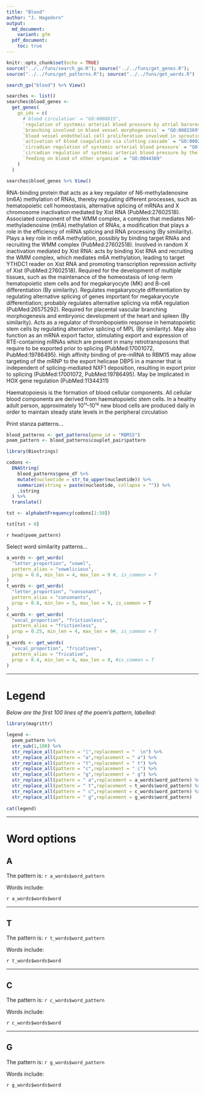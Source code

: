 ```yaml
---
title: "Blood"
author: "J. Hagedorn"
output: 
  md_document:
    variant: gfm
  pdf_document:
    toc: true
---
```


```r
knitr::opts_chunk$set(echo = TRUE)
source("../../funs/search_go.R"); source("../../funs/get_genes.R"); 
source("../../funs/get_patterns.R"); source("../../funs/get_words.R")
```

```r

search_go("blood") %>% View()

searches <- list()
searches$blood_genes <-
  get_genes(
    go_ids = c(
      #`blood circulation` = "GO:0008015",
      `regulation of systemic arterial blood pressure by atrial baroreceptor feedback` = "GO:0002015",
      `branching involved in blood vessel morphogenesis` = "GO:0001569",
      `blood vessel endothelial cell proliferation involved in sprouting angiogenesis` = "GO:0002043",
      `activation of blood coagulation via clotting cascade` = "GO:0002543",
      `circadian regulation of systemic arterial blood pressure` = "GO:0003052",
      `circadian regulation of systemic arterial blood pressure by the suprachiasmatic nucleus` = "GO:0003054",
      `feeding on blood of other organism` = "GO:0044369"
    )
  )

searches$blood_genes %>% View()
```

RNA-binding protein that acts as a key regulator of N6-methyladenosine (m6A) methylation of RNAs, thereby regulating different processes, such as hematopoietic cell homeostasis, alternative splicing of mRNAs and X chromosome inactivation mediated by Xist RNA (PubMed:27602518). Associated component of the WMM complex, a complex that mediates N6-methyladenosine (m6A) methylation of RNAs, a modification that plays a role in the efficiency of mRNA splicing and RNA processing (By similarity). Plays a key role in m6A methylation, possibly by binding target RNAs and recruiting the WMM complex (PubMed:27602518). Involved in random X inactivation mediated by Xist RNA: acts by binding Xist RNA and recruiting the WMM complex, which mediates m6A methylation, leading to target YTHDC1 reader on Xist RNA and promoting transcription repression activity of Xist (PubMed:27602518). Required for the development of multiple tissues, such as the maintenance of the homeostasis of long-term hematopoietic stem cells and for megakaryocyte (MK) and B-cell differentiation (By similarity). Regulates megakaryocyte differentiation by regulating alternative splicing of genes important for megakaryocyte differentiation; probably regulates alternative splicing via m6A regulation (PubMed:26575292). Required for placental vascular branching morphogenesis and embryonic development of the heart and spleen (By similarity). Acts as a regulator of thrombopoietin response in hematopoietic stem cells by regulating alternative splicing of MPL (By similarity). May also function as an mRNA export factor, stimulating export and expression of RTE-containing mRNAs which are present in many retrotransposons that require to be exported prior to splicing (PubMed:17001072, PubMed:19786495). High affinity binding of pre-mRNA to RBM15 may allow targeting of the mRNP to the export helicase DBP5 in a manner that is independent of splicing-mediated NXF1 deposition, resulting in export prior to splicing (PubMed:17001072, PubMed:19786495). May be implicated in HOX gene regulation (PubMed:11344311)

Haematopoiesis is the formation of blood cellular components. All cellular blood components are derived from haematopoietic stem cells.  In a healthy adult person, approximately 10¹¹–10¹² new blood cells are produced daily in order to maintain steady state levels in the peripheral circulation

Print stanza patterns...

```r
blood_patterns <- get_patterns(gene_id = "RBM15")
poem_pattern <- blood_patterns$couplet_pair$pattern

library(Biostrings)

codons <- 
  DNAString(
    blood_patterns$gene_df %>% 
    mutate(nucleotide = str_to_upper(nucleotide)) %>% 
    summarize(string = paste(nucleotide, collapse = "")) %>%
    .$string
  ) %>% 
  translate()

tst <- alphabetFrequency(codons[1:50])

tst[tst > 0]

```

`r head(poem_pattern)`

Select word similarity patterns...
```r

a_words <- get_words(
  "letter_proportion", "vowel", 
  pattern_alias = "vowelicious",
  prop = 0.6, min_len = 4, max_len = 9 #, is_common = T
)
t_words <- get_words(
  "letter_proportion", "consonant", 
  pattern_alias = "consonants",
  prop = 0.8, min_len = 5, max_len = 9, is_common = T
)
c_words <- get_words(
  "vocal_proportion", "frictionless", 
  pattern_alias = "frictionless",
  prop = 0.25, min_len = 4, max_len = 9#, is_common = T
)
g_words <- get_words(
  "vocal_proportion", "fricatives", 
  pattern_alias = "fricative",
  prop = 0.4, min_len = 4, max_len = 9, #is_common = T
)

```

---

# Legend

*Below are the first 100 lines of the poem's pattern, labelled:*

```r
library(magrittr)

legend <- 
  poem_pattern %>%
  str_sub(1,100) %>%
  str_replace_all(pattern = "|",replacement = "  \n") %>%
  str_replace_all(pattern = "a",replacement = " a") %>%
  str_replace_all(pattern = "t",replacement = " t") %>%
  str_replace_all(pattern = "c",replacement = " c") %>%
  str_replace_all(pattern = "g",replacement = " g") %>%
  str_replace_all(pattern = " a",replacement = a_words$word_pattern) %>%
  str_replace_all(pattern = " t",replacement = t_words$word_pattern) %>%
  str_replace_all(pattern = " c",replacement = c_words$word_pattern) %>%
  str_replace_all(pattern = " g",replacement = g_words$word_pattern) 
  
cat(legend)
```


---

# Word options

## A

The pattern is: `r a_words$word_pattern`

Words include:

`r a_words$words$word`

---

## T

The pattern is: `r t_words$word_pattern`

Words include:

`r t_words$words$word`

---

## C

The pattern is: `r c_words$word_pattern`

Words include:

`r c_words$words$word`

---

## G

The pattern is: `r g_words$word_pattern`

Words include:

`r g_words$words$word`
